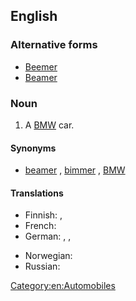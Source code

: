{{also|beamer}}
==English==
{{wikipedia}}
===Alternative forms===
* [[Beemer]]
* [[Beamer]]

===Noun===
{{en-noun}}

# {{context|slang}} A [[BMW]] car.

====Synonyms====
* {{sense|BMW}} [[beamer]] , [[bimmer]] , [[BMW]]

====Translations====
{{trans-top|slang term for a BMW car or motorcycle}}
* Finnish: {{t+|fi|bemari}},  {{t-|fi|bemu}}
* French: {{qualifier|colloquial}} {{t+|fr|BM|f}}
* German: {{qualifier|colloquial}} {{t-|de|BüMW}}, {{t+|de|Brenner}}, {{t-|de|BähmWähh}}
{{trans-mid}}
* Norwegian: {{t-|no|beamer|m}}
* Russian: {{t+|ru|бумер|m}}
{{trans-bottom}}

[[Category:en:Automobiles]]